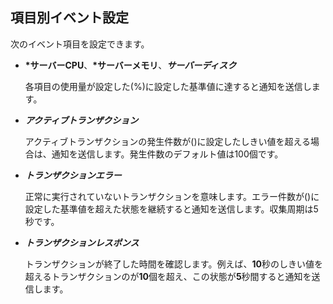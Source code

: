 ## 項目別イベント設定

次のイベント項目を設定できます。

- **\*サーバーCPU**、**\*サーバーメモリ**、**_サーバーディスク_**

  各項目の使用量が設定した<Cmdname sid="condition" className="uitext" /><span class='uitext'>(%)</span>に設定した基準値に達すると通知を送信します。

- **_アクティブトランザクション_**

  アクティブトランザクションの発生件数が<Cmdname sid="condition" className="uitext" /><span clas='uitext'>(</span><Cmdname sid="count" className="uitext" /><span clas='uitext'>)</span>に設定したしきい値を超える場合は、通知を送信します。発生件数のデフォルト値は100個です。

- **_トランザクションエラー_**

  正常に実行されていないトランザクションを意味します。エラー件数が<Cmdname sid="condition" className="uitext" /><span clas='uitext'>(</span><Cmdname sid="count" className="uitext" /><span clas='uitext'>)</span>に設定した基準値を超えた状態を継続すると通知を送信します。収集周期は5秒です。

- **_トランザクションレスポンス_**

  トランザクションが終了した時間を確認します。例えば、**10**秒の<Cmdname sid="response_time" className="uitext" />しきい値を超えるトランザクションの<Cmdname sid="count" className="uitext" />が**10**個を超え、この状態が**5**秒間<Cmdname sid="continue" className="uitext" />すると通知を送信します。
